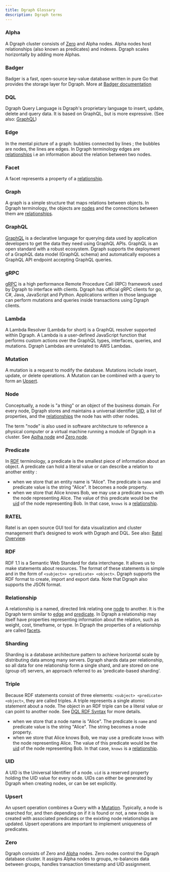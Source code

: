 ```yaml
---
title: Dgraph Glossary
description: Dgraph terms
---
```


### Alpha

A Dgraph cluster consists of [Zero](#zero) and Alpha nodes. Alpha nodes host
relationships (also known as predicates) and indexes. Dgraph scales horizontally
by adding more Alphas.

### Badger

Badger is a fast, open-source key-value database written in pure Go that
provides the storage layer for Dgraph. More at
[Badger documentation](https://dgraph.io/docs/badger)

### DQL

Dgraph Query Language is Dgraph's proprietary language to insert, update, delete
and query data. It is based on GraphQL, but is more expressive. (See also:
[GraphQL](#GraphQL))

### Edge

In the mental picture of a graph: bubbles connected by lines ; the bubbles are
nodes, the lines are edges. In Dgraph terminology edges are
[relationships](#relationship) i.e an information about the relation between two
nodes.

### Facet

A facet represents a property of a [relationship](#relationship).

### Graph

A graph is a simple structure that maps relations between objects. In Dgraph
terminology, the objects are [nodes](#node) and the connections between them are
[relationships](#relationship).

### GraphQL

[GraphQL](https://graphql.org/) is a declarative language for querying data used
by application developers to get the data they need using GraphQL APIs. GraphQL
is an open standard with a robust ecosystem. Dgraph supports the deployment of a
GraphQL data model (GraphQL schema) and automatically exposes a GraphQL API
endpoint accepting GraphQL queries.

### gRPC

[gRPC](https://grpc.io/) is a high performance Remote Procedure Call (RPC)
framework used by Dgraph to interface with clients. Dgraph has official gRPC
clients for go, C#, Java, JavaScript and Python. Applications written in those
language can perform mutations and queries inside transactions using Dgraph
clients.

### Lambda

A Lambda Resolver (Lambda for short) is a GraphQL resolver supported within
Dgraph. A Lambda is a user-defined JavaScript function that performs custom
actions over the GraphQL types, interfaces, queries, and mutations. Dgraph
Lambdas are unrelated to AWS Lambdas.

### Mutation

A mutation is a request to modify the database. Mutations include insert,
update, or delete operations. A Mutation can be combined with a query to form an
[Upsert](#upsert).

### Node

Conceptually, a node is "a thing" or an object of the business domain. For every
node, Dgraph stores and maintains a universal identifier [UID](#uid), a list of
properties, and the [relationships](#relationship) the node has with other
nodes.

The term "node" is also used in software architecture to reference a physical
computer or a virtual machine running a module of Dgraph in a cluster. See
[Aplha node](#alpha) and [Zero node](#zero).

### Predicate

In [RDF](#RDF) terminology, a predicate is the smallest piece of information
about an object. A predicate can hold a literal value or can describe a relation
to another entity :

- when we store that an entity name is "Alice". The predicate is `name` and
  predicate value is the string "Alice". It becomes a node property.
- when we store that Alice knows Bob, we may use a predicate `knows` with the
  node representing Alice. The value of this predicate would be the [uid](#uid)
  of the node representing Bob. In that case, `knows` is a
  [relationship](#relationship).

### RATEL

Ratel is an open source GUI tool for data visualization and cluster management
that’s designed to work with Dgraph and DQL. See also:
[Ratel Overview](./ratel/overview).

### RDF

RDF 1.1 is a Semantic Web Standard for data interchange. It allows us to make
statements about resources. The format of these statements is simple and in the
form of `<subject>> <predicate> <object>`. Dgraph supports the RDF format to
create, import and export data. Note that Dgraph also supports the JSON format.

### Relationship

A relationship is a named, directed link relating one [node](#node) to another.
It is the Dgraph term similar to [edge](#edge) and [predicate](#predicate). In
Dgraph a relationship may itself have properties representing information about
the relation, such as weight, cost, timeframe, or type. In Dgraph the properties
of a relationship are called [facets](#facet).

### Sharding

Sharding is a database architecture pattern to achieve horizontal scale by
distributing data among many servers. Dgraph shards data per relationship, so
all data for one relationship form a single shard, and are stored on one (group
of) servers, an approach referred to as 'predicate-based sharding'.

### Triple

Because RDF statements consist of three elements:
`<subject> <predicate> <object>`, they are called triples. A triple represents a
single atomic statement about a node. The object in an RDF triple can be a
literal value or can point to another node. See [DQL RDF Syntax](./dql-rdf) for
more details.

- when we store that a node name is "Alice". The predicate is `name` and
  predicate value is the string "Alice". The string becomes a node property.
- when we store that Alice knows Bob, we may use a predicate `knows` with the
  node representing Alice. The value of this predicate would be the [uid](#uid)
  of the node representing Bob. In that case, `knows` is a
  [relationship](#relationship).

### UID

A UID is the Universal Identifier of a node. `uid` is a reserved property
holding the UID value for every node. UIDs can either be generated by Dgraph
when creating nodes, or can be set explicitly.

### Upsert

An upsert operation combines a Query with a [Mutation](#mutation). Typically, a
node is searched for, and then depending on if it is found or not, a new node is
created with associated predicates or the exixting node relationships are
updated. Upsert operations are important to implement uniqueness of predicates.

### Zero

Dgraph consists of Zero and [Alpha](#alpha) nodes. Zero nodes control the Dgraph
database cluster. It assigns Alpha nodes to groups, re-balances data between
groups, handles transaction timestamp and UID assignment.
